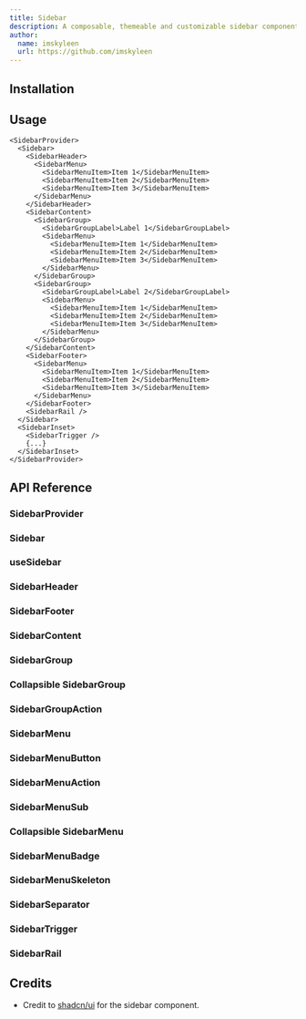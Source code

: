 ```yaml
---
title: Sidebar
description: A composable, themeable and customizable sidebar component. Created by Shadcn and animated by Animate UI.
author:
  name: imskyleen
  url: https://github.com/imskyleen
---
```


<ComponentPreview name="demo-components-radix-sidebar" iframe bigScreen />

## Installation

<ComponentInstallation name="components-radix-sidebar" />

## Usage

```tsx
<SidebarProvider>
  <Sidebar>
    <SidebarHeader>
      <SidebarMenu>
        <SidebarMenuItem>Item 1</SidebarMenuItem>
        <SidebarMenuItem>Item 2</SidebarMenuItem>
        <SidebarMenuItem>Item 3</SidebarMenuItem>
      </SidebarMenu>
    </SidebarHeader>
    <SidebarContent>
      <SidebarGroup>
        <SidebarGroupLabel>Label 1</SidebarGroupLabel>
        <SidebarMenu>
          <SidebarMenuItem>Item 1</SidebarMenuItem>
          <SidebarMenuItem>Item 2</SidebarMenuItem>
          <SidebarMenuItem>Item 3</SidebarMenuItem>
        </SidebarMenu>
      </SidebarGroup>
      <SidebarGroup>
        <SidebarGroupLabel>Label 2</SidebarGroupLabel>
        <SidebarMenu>
          <SidebarMenuItem>Item 1</SidebarMenuItem>
          <SidebarMenuItem>Item 2</SidebarMenuItem>
          <SidebarMenuItem>Item 3</SidebarMenuItem>
        </SidebarMenu>
      </SidebarGroup>
    </SidebarContent>
    <SidebarFooter>
      <SidebarMenu>
        <SidebarMenuItem>Item 1</SidebarMenuItem>
        <SidebarMenuItem>Item 2</SidebarMenuItem>
        <SidebarMenuItem>Item 3</SidebarMenuItem>
      </SidebarMenu>
    </SidebarFooter>
    <SidebarRail />
  </Sidebar>
  <SidebarInset>
    <SidebarTrigger />
    {...}
  </SidebarInset>
</SidebarProvider>
```

## API Reference

### SidebarProvider

<div className="flex flex-col gap-2">
  <ExternalLink
    href="https://ui.shadcn.com/docs/components/sidebar#sidebarprovider"
    text="Shadcn UI API Reference - SidebarProvider"
  />
</div>

### Sidebar

<div className="flex flex-col gap-2">
  <ExternalLink
    href="https://ui.shadcn.com/docs/components/sidebar#sidebar"
    text="Shadcn UI API Reference - Sidebar"
  />
</div>

### useSidebar

<div className="flex flex-col gap-2">
  <ExternalLink
    href="https://ui.shadcn.com/docs/components/sidebar#usesidebar"
    text="Shadcn UI API Reference - useSidebar"
  />
</div>

### SidebarHeader

<div className="flex flex-col gap-2">
  <ExternalLink
    href="https://ui.shadcn.com/docs/components/sidebar#sidebarheader"
    text="Shadcn UI API Reference - SidebarHeader"
  />
</div>

### SidebarFooter

<div className="flex flex-col gap-2">
  <ExternalLink
    href="https://ui.shadcn.com/docs/components/sidebar#sidebarfooter"
    text="Shadcn UI API Reference - SidebarFooter"
  />
</div>

### SidebarContent

<div className="flex flex-col gap-2">
  <ExternalLink
    href="https://ui.shadcn.com/docs/components/sidebar#sidebarcontent"
    text="Shadcn UI API Reference - SidebarContent"
  />
</div>

### SidebarGroup

<div className="flex flex-col gap-2">
  <ExternalLink
    href="https://ui.shadcn.com/docs/components/sidebar#sidebargroup"
    text="Shadcn UI API Reference - SidebarGroup"
  />
</div>

### Collapsible SidebarGroup

<div className="flex flex-col gap-2">
  <ExternalLink
    href="https://ui.shadcn.com/docs/components/sidebar#collapsible-sidebargroup"
    text="Shadcn UI API Reference - Collapsible SidebarGroup"
  />
</div>

### SidebarGroupAction

<div className="flex flex-col gap-2">
  <ExternalLink
    href="https://ui.shadcn.com/docs/components/sidebar#sidebargroupaction"
    text="Shadcn UI API Reference - SidebarGroupAction"
  />
</div>

### SidebarMenu

<div className="flex flex-col gap-2">
  <ExternalLink
    href="https://ui.shadcn.com/docs/components/sidebar#sidebarmenu"
    text="Shadcn UI API Reference - SidebarMenu"
  />
</div>

### SidebarMenuButton

<div className="flex flex-col gap-2">
  <ExternalLink
    href="https://ui.shadcn.com/docs/components/sidebar#sidemenubutton"
    text="Shadcn UI API Reference - SidebarMenuButton"
  />
</div>

### SidebarMenuAction

<div className="flex flex-col gap-2">
  <ExternalLink
    href="https://ui.shadcn.com/docs/components/sidebar#sidemenuaction"
    text="Shadcn UI API Reference - SidebarMenuAction"
  />
</div>

### SidebarMenuSub

<div className="flex flex-col gap-2">
  <ExternalLink
    href="https://ui.shadcn.com/docs/components/sidebar#sidemenusub"
    text="Shadcn UI API Reference - SidebarMenuSub"
  />
</div>

### Collapsible SidebarMenu

<div className="flex flex-col gap-2">
  <ExternalLink
    href="https://ui.shadcn.com/docs/components/sidebar#collapsible-sidemenusub"
    text="Shadcn UI API Reference - Collapsible SidebarMenuSub"
  />
</div>

### SidebarMenuBadge

<div className="flex flex-col gap-2">
  <ExternalLink
    href="https://ui.shadcn.com/docs/components/sidebar#sidemenubadge"
    text="Shadcn UI API Reference - SidebarMenuBadge"
  />
</div>

### SidebarMenuSkeleton

<div className="flex flex-col gap-2">
  <ExternalLink
    href="https://ui.shadcn.com/docs/components/sidebar#sidemenuskeleton"
    text="Shadcn UI API Reference - SidebarMenuSkeleton"
  />
</div>

### SidebarSeparator

<div className="flex flex-col gap-2">
  <ExternalLink
    href="https://ui.shadcn.com/docs/components/sidebar#sidemenu"
    text="Shadcn UI API Reference - SidebarMenu"
  />
</div>

### SidebarTrigger

<div className="flex flex-col gap-2">
  <ExternalLink
    href="https://ui.shadcn.com/docs/components/sidebar#sidetrigger"
    text="Shadcn UI API Reference - SidebarTrigger"
  />
</div>

### SidebarRail

<div className="flex flex-col gap-2">
  <ExternalLink
    href="https://ui.shadcn.com/docs/components/sidebar#sidebarrail"
    text="Shadcn UI API Reference - SidebarRail"
  />
</div>

## Credits

- Credit to [shadcn/ui](https://ui.shadcn.com/docs/components/sidebar) for the sidebar component.
